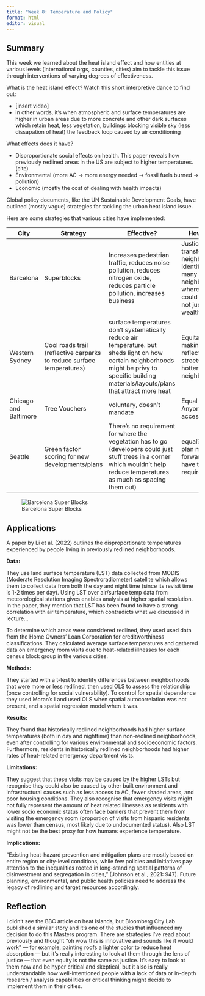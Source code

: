 ```yaml
---
title: "Week 8: Temperature and Policy"
format: html
editor: visual
---
```


## Summary

This week we learned about the heat island effect and how entities at various levels (international orgs, counties, cities) aim to tackle this issue through interventions of varying degrees of effectiveness.

What is the heat island effect? Watch this short interpretive dance to find out:

- [insert video]
- in other words, it's when atmospheric and surface temperatures are higher in urban areas due to more concrete and other dark surfaces which retain heat, less vegetation, buildings blocking visible sky (less dissapation of heat) the feedback loop caused by air conditioning

What effects does it have? 

- Disproportionate social effects on health. This paper reveals how previously redlined areas in the US are subject to higher temperatures. (cite)
- Environmental (more AC → more energy needed → fossil fuels burned → pollution)
- Economic (mostly the cost of dealing with health impacts)

Global policy documents, like the UN Sustainable Development Goals, have outlined (mostly vague) strategies for tackling the urban heat island issue.

Here are some strategies that various cities have implemented:

| City | Strategy | Effective? | How just? |
| --- | --- | --- | --- |
| Barcelona | Superblocks | Increases pedestrian traffic, reduces noise pollution, reduces nitrogen oxide, reduces particle pollution, increases business | Justice — transforming neighborhood. identified many neighborhoods where this could work, not just wealthy ones.  |
| Western Sydney | Cool roads trail (reflective carparks to reduce surface temperatures) | surface temperatures don’t systematically reduce air temperature. but sheds light on how certain neighborhoods might be privy to specific building materials/layouts/plans that attract more heat  | Equitable - making reflective streets in hotter neighborhoods |
| Chicago and Baltimore | Tree Vouchers  | voluntary, doesn’t mandate  | Equal - Anyone has access |
| Seattle | Green factor scoring for new developments/plans | There’s no requirement for where the vegetation has to go (developers could just stuff trees in a corner which wouldn’t help reduce temperatures as much as spacing them out) | equal? every plan moving forward will have the same requirements. |

![Barcelona Super Blocks](media/wk8/superblocks.png)

## Applications
A paper by Li et al. (2022) outlines the disproportionate temperatures experienced by people living in previously redlined neighborhoods. 

**Data:** 

They use land surface temperature (LST) data collected from MODIS (Moderate Resolution Imaging Spectroradiometer) satellite which allows them to collect data from both the day and night time (since its revisit time is 1-2 times per day). Using LST over air/surface temp data from meteorological stations gives enables analysis at higher spatial resolution. In the paper, they mention that LST has been found to have a strong correlation with air temperature, which contradicts what we discussed in lecture…

To determine which areas were considered redlined, they used used data from the Home Owners' Loan Corporation for creditworthiness classifications. They calculated average surface temperatures and gathered data on emergency room visits due to heat-related illnesses for each census block group in the various cities. 

**Methods:** 

They started with a t-test to identify differences between neighborhoods that were more or less redlined, then used OLS to assess the relationship (once controlling for social vulnerability). To control for spatial dependence they used Moran’s I and used OLS when spatial autocorrelation was not present, and a spatial regression model when it was. 

**Results:**

They found that historically redlined neighborhoods had higher surface temperatures (both in day and nighttime) than non-redlined neighborhoods, even after controlling for various environmental and socioeconomic factors. Furthermore, residents in historically redlined neighborhoods had higher rates of heat-related emergency department visits. 

**Limitations:**

They suggest that these visits may be caused by the higher LSTs but recognise they could also be caused by other built environment and infrastructural causes such as less access to AC, fewer shaded areas, and poor housing conditions. They also recognise that emergency visits might not fully represent the amount of heat related illnesses as residents with lower socio economic status often face barriers that prevent them from visiting the emergency room (proportion of visits from hispanic residents was lower than census, most likely due to undocumented status). Also LST might not be the best proxy for how humans experience temperature.

**Implications:**

“Existing heat-hazard prevention and mitigation plans are mostly based on entire region or city-level conditions, while few policies and initiatives pay attention to the inequalities rooted in long-standing spatial patterns of disinvestment and segregation in cities,” (Johnson et al., 2021: 947). Future planning, environmental, and public health policies need to address the legacy of redlining and target resources accordingly.

## Reflection

I didn’t see the BBC article on heat islands, but Bloomberg City Lab published a similar story and it’s one of the studies that influenced my decision to do this Masters program. There are strategies I’ve read about previously and thought “oh wow this is innovative and sounds like it would work” — for example, painting roofs a lighter color to reduce heat absorption — but it’s really interesting to look at them through the lens of justice — that even equity is not the same as justice. It’s easy to look at them now and be hyper critical and skeptical, but it also is really understandable how well-intentioned people with a lack of data or in-depth research / analysis capabilities or critical thinking might decide to implement them in their cities.
